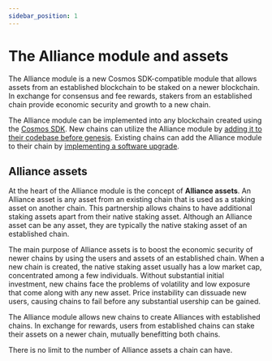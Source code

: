 ```yaml
---
sidebar_position: 1
---
```


# The Alliance module and assets

The Alliance module is a new Cosmos SDK-compatible module that allows assets from an established blockchain to be staked on a newer blockchain. In exchange for consensus and fee rewards, stakers from an established chain provide economic security and growth to a new chain.

The Alliance module can be implemented into any blockchain created using the [Cosmos SDK](https://github.com/cosmos/cosmos-sdk). New chains can utilize the Alliance module by [adding it to their codebase before genesis](../guides/get-started.mdx). Existing chains can add the Alliance module to their chain by [implementing a software upgrade](https://docs.cosmos.network/main/modules/gov#software-upgrade).

## Alliance assets

At the heart of the Alliance module is the concept of **Alliance assets**. An Alliance asset is any asset from an existing chain that is used as a staking asset on another chain. This partnership allows chains to have additional staking assets apart from their native staking asset. Although an Alliance asset can be any asset, they are typically the native staking asset of an established chain.

The main purpose of Alliance assets is to boost the economic security of newer chains by using the users and assets of an established chain. When a new chain is created, the native staking asset usually has a low market cap, concentrated among a few individuals. Without substantial initial investment, new chains face the problems of volatility and low exposure that come along with any new asset. Price instability can dissuade new users, causing chains to fail before any substantial usership can be gained.

The Alliance module allows new chains to create Alliances with established chains. In exchange for rewards, users from established chains can stake their assets on a newer chain, mutually benefitting both chains.

There is no limit to the number of Alliance assets a chain can have.
